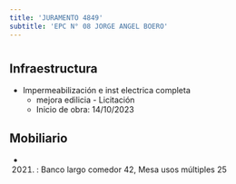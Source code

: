 ```yaml
---
title: 'JURAMENTO 4849'
subtitle: 'EPC N° 08 JORGE ANGEL BOERO'
---
```


#
## Infraestructura

* Impermeabilización e inst electrica completa 
    + mejora edilicia - Licitación 
    + Inicio de obra: 14/10/2023 






## Mobiliario

*  (2021) : Banco largo comedor 42, Mesa usos múltiples 25 



